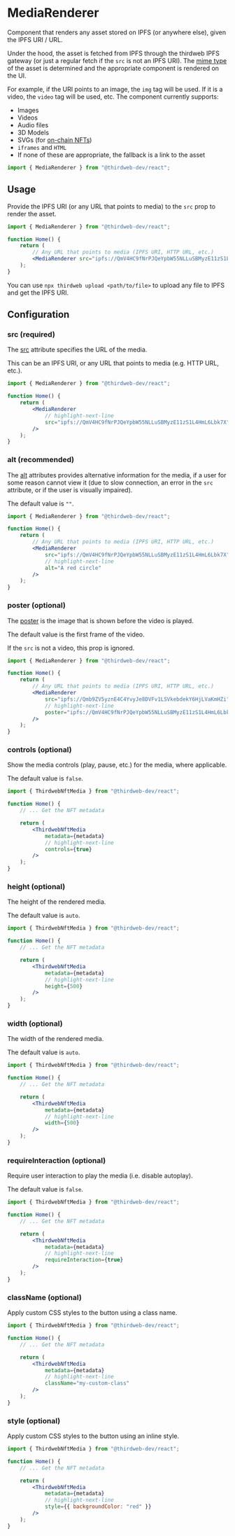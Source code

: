 
# MediaRenderer

Component that renders any asset stored on IPFS (or anywhere else), given the IPFS URI / URL.

Under the hood, the asset is fetched from IPFS through the thirdweb IPFS gateway (or just
a regular fetch if the `src` is not an IPFS URI).
The [mime type](https://developer.mozilla.org/en-US/docs/Web/HTTP/Basics_of_HTTP/MIME_types) of the
asset is determined and the appropriate component is rendered on the UI.

For example, if the URI points to an image, the `img` tag will be used. If it is a video, the `video` tag will be used, etc.
The component currently supports:

- Images
- Videos
- Audio files
- 3D Models
- SVGs (for [on-chain NFTs](https://blog.thirdweb.com/guides/how-to-create-on-chain-nfts-with-thirdweb/))
- `iframes` and `HTML`
- If none of these are appropriate, the fallback is a link to the asset

```jsx
import { MediaRenderer } from "@thirdweb-dev/react";
```

## Usage

Provide the IPFS URI (or any URL that points to media) to the `src` prop to render the asset.

```jsx
import { MediaRenderer } from "@thirdweb-dev/react";

function Home() {
	return (
		// Any URL that points to media (IPFS URI, HTTP URL, etc.)
		<MediaRenderer src="ipfs://QmV4HC9fNrPJQeYpbW55NLLuSBMyzE11zS1L4HmL6Lbk7X" />
	);
}
```

<MediaRendererPlayground />

<Callout title="Storage CLI" variant="info">

You can use `npx thirdweb upload <path/to/file>` to upload any file to IPFS and get the IPFS URI.

</Callout>

## Configuration

### src (required)

The [src](https://www.w3schools.com/tags/att_img_src.asp) attribute specifies the URL of the media.

This can be an IPFS URI, or any URL that points to media (e.g. HTTP URL, etc.).

```jsx
import { MediaRenderer } from "@thirdweb-dev/react";

function Home() {
	return (
		<MediaRenderer
			// highlight-next-line
			src="ipfs://QmV4HC9fNrPJQeYpbW55NLLuSBMyzE11zS1L4HmL6Lbk7X"
		/>
	);
}
```

### alt (recommended)

The [alt](https://www.w3schools.com/tags/att_img_alt.asp) attributes provides alternative
information for the media, if a user for some reason cannot view it
(due to slow connection, an error in the `src` attribute, or if the user is visually impaired).

The default value is `""`.

```jsx
import { MediaRenderer } from "@thirdweb-dev/react";

function Home() {
	return (
		// Any URL that points to media (IPFS URI, HTTP URL, etc.)
		<MediaRenderer
			src="ipfs://QmV4HC9fNrPJQeYpbW55NLLuSBMyzE11zS1L4HmL6Lbk7X"
			// highlight-next-line
			alt="A red circle"
		/>
	);
}
```

### poster (optional)

The [poster](https://www.w3schools.com/tags/att_video_poster.asp) is the image
that is shown before the video is played.

The default value is the first frame of the video.

If the `src` is not a video, this prop is ignored.

```jsx
import { MediaRenderer } from "@thirdweb-dev/react";

function Home() {
	return (
		// Any URL that points to media (IPFS URI, HTTP URL, etc.)
		<MediaRenderer
			src="ipfs://Qmb9ZV5yznE4C4YvyJe8DVFv1LSVkebdekY6HjLVaKmHZi"
			// highlight-next-line
			poster="ipfs://QmV4HC9fNrPJQeYpbW55NLLuSBMyzE11zS1L4HmL6Lbk7X"
		/>
	);
}
```

### controls (optional)

Show the media controls (play, pause, etc.) for the media, where applicable.

The default value is `false`.

```jsx
import { ThirdwebNftMedia } from "@thirdweb-dev/react";

function Home() {
	// ... Get the NFT metadata

	return (
		<ThirdwebNftMedia
			metadata={metadata}
			// highlight-next-line
			controls={true}
		/>
	);
}
```

### height (optional)

The height of the rendered media.

The default value is `auto`.

```jsx
import { ThirdwebNftMedia } from "@thirdweb-dev/react";

function Home() {
	// ... Get the NFT metadata

	return (
		<ThirdwebNftMedia
			metadata={metadata}
			// highlight-next-line
			height={500}
		/>
	);
}
```

### width (optional)

The width of the rendered media.

The default value is `auto`.

```jsx
import { ThirdwebNftMedia } from "@thirdweb-dev/react";

function Home() {
	// ... Get the NFT metadata

	return (
		<ThirdwebNftMedia
			metadata={metadata}
			// highlight-next-line
			width={500}
		/>
	);
}
```

### requireInteraction (optional)

Require user interaction to play the media (i.e. disable autoplay).

The default value is `false`.

```jsx
import { ThirdwebNftMedia } from "@thirdweb-dev/react";

function Home() {
	// ... Get the NFT metadata

	return (
		<ThirdwebNftMedia
			metadata={metadata}
			// highlight-next-line
			requireInteraction={true}
		/>
	);
}
```

### className (optional)

Apply custom CSS styles to the button using a class name.

```jsx
import { ThirdwebNftMedia } from "@thirdweb-dev/react";

function Home() {
	// ... Get the NFT metadata

	return (
		<ThirdwebNftMedia
			metadata={metadata}
			// highlight-next-line
			className="my-custom-class"
		/>
	);
}
```

### style (optional)

Apply custom CSS styles to the button using an inline style.

```jsx
import { ThirdwebNftMedia } from "@thirdweb-dev/react";

function Home() {
	// ... Get the NFT metadata

	return (
		<ThirdwebNftMedia
			metadata={metadata}
			// highlight-next-line
			style={{ backgroundColor: "red" }}
		/>
	);
}
```
